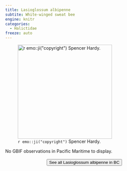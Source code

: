 ```yaml
---
title: Lasioglossum albipenne
subtite: White-winged sweat bee
engine: knitr
categories:
  - Halictidae
freeze: auto
---
```

![`r emo::ji("copyright")` Spencer Hardy.](https://inaturalist-open-data.s3.amazonaws.com/photos/230165199/large.jpg){height=300}



No GBIF observations in Pacific Maritime to display.
<br><br>
<center>


<a href="https://www.zoology.ubc.ca/entomology/main/Hymenoptera/Halictidae/Lasioglossum%20albipenne.php"><button type="button" class="btn btn-secondary">See all Lasioglossum albipenne in BC <i class="fa-solid fa-arrow-up-right-from-square"></i> </button></a>
</center>
